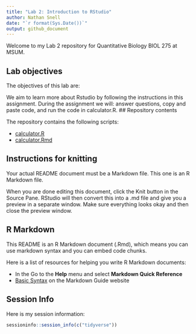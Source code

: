 ```yaml
---
title: "Lab 2: Introduction to RStudio"
author: Nathan Snell
date: "`r format(Sys.Date())`"
output: github_document
---
```




Welcome to my Lab 2 repository for Quantitative Biology BIOL 275 at MSUM.

## Lab objectives

The objectives of this lab are:

We aim to learn more about Rstudio by following the instructions in this assignment.
During the assignment we will: answer questions, copy and paste code, and run the code in calculator.R.
## Repository contents

The repository contains the following scripts:

- [calculator.R](calculator.R)
- [calculator.Rmd](calculator.Rmd)

## Instructions for knitting

Your actual README document must be a Markdown file. This one is an R Markdown file.

When you are done editing this document, click the Knit button in the Source Pane. RStudio will then convert this into a .md file and give you a preview in a separate window. Make sure everything looks okay and then close the preview window.

## R Markdown

This README is an R Markdown document (.Rmd), which means you can use markdown syntax and you can embed code chunks.

Here is a list of resources for helping you write R Markdown documents:

- In the Go to the **Help** menu and select **Markdown Quick Reference**
- [Basic Syntax](https://www.markdownguide.org/basic-syntax/) on the Markdown Guide website

## Session Info

Here is my session information:

```r
sessioninfo::session_info(c("tidyverse"))
```
